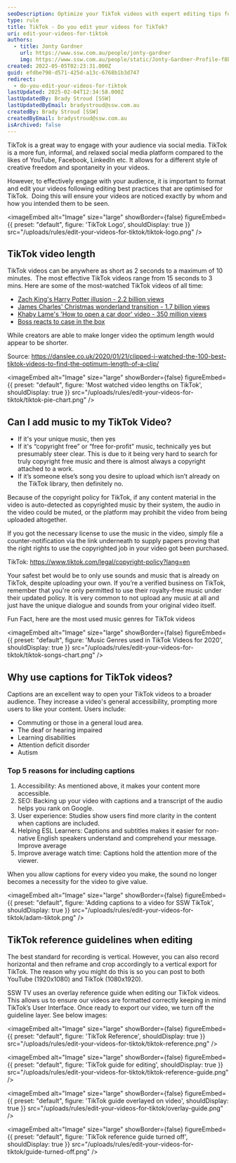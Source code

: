 ```yaml
---
seoDescription: Optimize your TikTok videos with expert editing tips for maximum engagement and visibility. Discover best practices for video length, music usage, and captioning to captivate audiences.
type: rule
title: TikTok - Do you edit your videos for TikTok?
uri: edit-your-videos-for-tiktok
authors:
  - title: Jonty Gardner
    url: https://www.ssw.com.au/people/jonty-gardner
    img: https://www.ssw.com.au/people/static/Jonty-Gardner-Profile-f8b9960c1c5482051abe7255cbc2dfcd.jpg
created: 2022-05-05T02:23:31.000Z
guid: efdbe798-d571-425d-a13c-6768b1b3d747
redirect:
  - do-you-edit-your-videos-for-tiktok
lastUpdated: 2025-02-04T12:34:58.000Z
lastUpdatedBy: Brady Stroud [SSW]
lastUpdatedByEmail: bradystroud@ssw.com.au
createdBy: Brady Stroud [SSW]
createdByEmail: bradystroud@ssw.com.au
isArchived: false
---
```

TikTok is a great way to engage with your audience via social media. TikTok is a more fun, informal, and relaxed social media platform compared to the likes of YouTube, Facebook, LinkedIn etc. It allows for a different style of creative freedom and spontaneity in your videos.

However, to effectively engage with your audience, it is important to format and edit your videos following editing best practices that are optimised for TikTok.  Doing this will ensure your videos are noticed exactly by whom and how you intended them to be seen.


<imageEmbed
  alt="Image"
  size="large"
  showBorder={false}
  figureEmbed={{
    preset: "default",
    figure: 'TikTok Logo',
    shouldDisplay: true
  }}
  src="/uploads/rules/edit-your-videos-for-tiktok/tiktok-logo.png"
/>

## TikTok video length

TikTok videos can be anywhere as short as 2 seconds to a maximum of 10 minutes.  The most effective TikTok videos range from 15 seconds to 3 mins. Here are some of the most-watched TikTok videos of all time:

* [Zach King's Harry Potter illusion - 2.2 billion views](https://www.tiktok.com/@zachking/video/6768504823336815877?is_from_webapp=1&sender_device=pc)
* [James Charles' Christmas wonderland transition - 1.7 billion views](https://www.tiktok.com/@jamescharles/video/6768188988441332998?is_from_webapp=1&sender_device=pc)
* [Khaby Lame's 'How to open a car door' video - 350 million views](https://www.tiktok.com/@khaby.lame/video/6979606181463526661?is_from_webapp=1&sender_device=pc)
* [Boss reacts to case in the box](https://www.tiktok.com/@tofutech/video/7082371662452165889?is_from_webapp=1&sender_device=pc)

While creators are able to make longer video the optimum length would appear to be shorter.

Source: <https://danslee.co.uk/2020/01/21/clipped-i-watched-the-100-best-tiktok-videos-to-find-the-optimum-length-of-a-clip/>


<imageEmbed
  alt="Image"
  size="large"
  showBorder={false}
  figureEmbed={{
    preset: "default",
    figure: 'Most watched video lengths on TikTok',
    shouldDisplay: true
  }}
  src="/uploads/rules/edit-your-videos-for-tiktok/tiktok-pie-chart.png"
/>

## Can I add music to my TikTok Video?

* If it's your unique music, then yes
* If it's “copyright free” or “free for-profit” music, technically yes but presumably steer clear. This is due to it being very hard to search for truly copyright free music and there is almost always a copyright attached to a work.
* If it’s someone else’s song you desire to upload which isn’t already on the TikTok library, then definitely no.

Because of the copyright policy for TikTok, if any content material in the video is auto-detected as copyrighted music by their system, the audio in the video could be muted, or the platform may prohibit the video from being uploaded altogether.

If you got the necessary license to use the music in the video, simply file a counter-notification via the link underneath to supply papers proving that the right rights to use the copyrighted job in your video got been purchased.

TikTok: <https://www.tiktok.com/legal/copyright-policy?lang=en>

Your safest bet would be to only use sounds and music that is already on TikTok, despite uploading your own. If you’re a verified business on TikTok, remember that you're only permitted to use their royalty-free music under their updated policy. It is very common to not upload any music at all and just have the unique dialogue and sounds from your original video itself.

Fun Fact, here are the most used music genres for TikTok videos


<imageEmbed
  alt="Image"
  size="large"
  showBorder={false}
  figureEmbed={{
    preset: "default",
    figure: 'Music Genres used in TikTok Videos for 2020',
    shouldDisplay: true
  }}
  src="/uploads/rules/edit-your-videos-for-tiktok/tiktok-songs-chart.png"
/>

## Why use captions for TikTok videos?

Captions are an excellent way to open your TikTok videos to a broader audience. They increase a video's general accessibility, prompting more users to like your content. Users include:

* Commuting or those in a general loud area.
* The deaf or hearing impaired
* Learning disabilities
* Attention deficit disorder
* Autism

### Top 5 reasons for including captions

1. Accessibility: As mentioned above, it makes your content more accessible.
2. SEO: Backing up your video with captions and a transcript of the audio helps you rank on Google.
3. User experience: Studies show users find more clarity in the content when captions are included.
4. Helping ESL Learners: Captions and subtitles makes it easier for non-native English speakers understand and comprehend your message. Improve average
5. Improve average watch time: Captions hold the attention more of the viewer.

When you allow captions for every video you make, the sound no longer becomes a necessity for the video to give value.


<imageEmbed
  alt="Image"
  size="large"
  showBorder={false}
  figureEmbed={{
    preset: "default",
    figure: 'Adding captions to a video for SSW TikTok',
    shouldDisplay: true
  }}
  src="/uploads/rules/edit-your-videos-for-tiktok/adam-tiktok.png"
/>

## TikTok reference guidelines when editing

The best standard for recording is vertical. However, you can also record horizontal and then reframe and crop accordingly to a vertical export for TikTok. The reason why you might do this is so you can post to both YouTube (1920x1080) and TikTok (1080x1920).

SSW TV uses an overlay reference guide when editing our TikTok videos. This allows us to ensure our videos are formatted correctly keeping in mind TikTok’s User Interface. Once ready to export our video, we turn off the guideline layer. See below images:


<imageEmbed
  alt="Image"
  size="large"
  showBorder={false}
  figureEmbed={{
    preset: "default",
    figure: 'TikTok Reference',
    shouldDisplay: true
  }}
  src="/uploads/rules/edit-your-videos-for-tiktok/tiktok-reference.png"
/>


<imageEmbed
  alt="Image"
  size="large"
  showBorder={false}
  figureEmbed={{
    preset: "default",
    figure: 'TikTok guide for editing',
    shouldDisplay: true
  }}
  src="/uploads/rules/edit-your-videos-for-tiktok/tiktok-reference-guide.png"
/>


<imageEmbed
  alt="Image"
  size="large"
  showBorder={false}
  figureEmbed={{
    preset: "default",
    figure: 'TikTok guide overlayed on video',
    shouldDisplay: true
  }}
  src="/uploads/rules/edit-your-videos-for-tiktok/overlay-guide.png"
/>


<imageEmbed
  alt="Image"
  size="large"
  showBorder={false}
  figureEmbed={{
    preset: "default",
    figure: 'TikTok reference guide turned off',
    shouldDisplay: true
  }}
  src="/uploads/rules/edit-your-videos-for-tiktok/guide-turned-off.png"
/>
